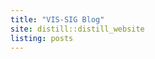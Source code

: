 ```yaml
---
title: "VIS-SIG Blog"
site: distill::distill_website
listing: posts
---
```

<!-- library(distill); create_post("Wonderful Wednesdays July 2021") -->